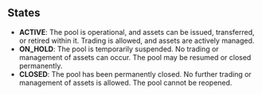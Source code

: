 


## States

 - **ACTIVE**: The pool is operational, and assets can be issued, transferred, or retired within it. Trading is allowed, and assets are actively managed.
 - **ON_HOLD**: The pool is temporarily suspended. No trading or management of assets can occur. The pool may be resumed or closed permanently.
 - **CLOSED**: The pool has been permanently closed. No further trading or management of assets is allowed. The pool cannot be reopened.

